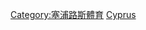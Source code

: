 {{Catnav|頁面分類|各種主題的頁面分類|按國家分類|各國體育|塞浦路斯體育}}
{{Catnav|頁面分類|各種主題的頁面分類|按國家分類|各國體育|各國足球}}
{{Catnav|頁面分類|...|球類運動|足球|各國足球}}
{{Catnav|頁面分類|...|体育|各國體育|塞浦路斯體育}}
{{Catnav|頁面分類|...|体育|各國體育|各國足球}}
{{Commons category|Association football in Cyprus}}

[[Category:塞浦路斯體育|Category:塞浦路斯體育]]
[[Category:歐洲各國足球|Cyprus]]